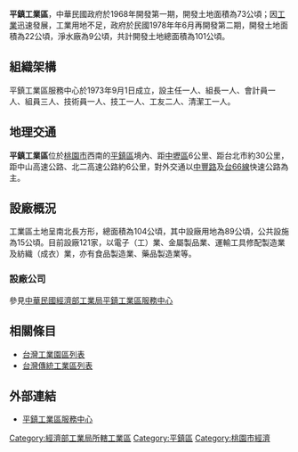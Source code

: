 {{coord|24|58|44.38|N|121|14|22.29|E|region:ID_type:landmark|display=title}}
'''平鎮工業區'''，中華民國政府於1968年開發第一期，開發土地面積為73公頃；因[[工業|工業]]迅速發展，工業用地不足，政府於民國1978年年6月再開發第二期，開發土地面積為22公頃，淨水廠為9公頃，共計開發土地總面積為101公頃。

==組織架構==
平鎮工業區服務中心於1973年9月1日成立，設主任一人、組長一人、會計員一人、組員三人、技術員一人、技工一人、工友二人、清潔工一人。

==地理交通==
'''平鎮工業區'''位於[[桃園市|桃園市]]西南的[[平鎮區|平鎮區]]境內、距[[中壢區|中壢區]]6公里、距台北市約30公里，距中山高速公路、北二高速公路約6公里，對外交通以[[中豐路_(桃園市)|中豐路]]及[[台66線|台66線]]快速公路為主。

==設廠概況==
工業區土地呈南北長方形，總面積為104公頃，其中設廠用地為89公頃，公共設施為15公頃。目前設廠121家，以電子（工）業、金屬製品業、運輸工具修配製造業及紡織（成衣）業，亦有食品製造業、藥品製造業等。
===設廠公司===
參見[http://www.moeaidb.gov.tw/iphw/pingjhen/ 中華民國經濟部工業局平鎮工業區服務中心] {{Wayback|url=http://www.moeaidb.gov.tw/iphw/pingjhen/ |date=20130927214742 }}

==相關條目==
*[[台灣工業園區列表|台灣工業園區列表]]
*[[台灣傳統工業區列表|台灣傳統工業區列表]]

==外部連結==
*[http://www.moeaidb.gov.tw/iphw/pingjhen/ 平鎮工業區服務中心] {{Wayback|url=http://www.moeaidb.gov.tw/iphw/pingjhen/ |date=20130927214742 }}

{{桃園市工業}}

[[Category:經濟部工業局所轄工業區|Category:經濟部工業局所轄工業區]]
[[Category:平鎮區|Category:平鎮區]]
[[Category:桃園市經濟|Category:桃園市經濟]]